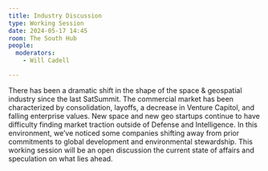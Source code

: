 ```yaml
---
title: Industry Discussion
type: Working Session
date: 2024-05-17 14:45
room: The South Hub
people:
  moderators:
    - Will Cadell

---
```


There has been a dramatic shift in the shape of the space & geospatial industry since the last SatSummit. The commercial market has been characterized by consolidation, layoffs, a decrease in Venture Capitol, and falling enterprise values. New space and new geo startups continue to have difficulty finding market traction outside of Defense and Intelligence. In this environment, we’ve noticed some companies shifting away from prior commitments to global development and environmental stewardship. This working session will be an open discussion the current state of affairs and speculation on what lies ahead.
